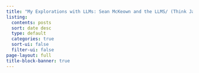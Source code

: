 ```yaml
---
title: "My Explorations with LLMs: Sean McKeown and the LLMS/ (Think Jackson 5 but much worse)"
listing:
  contents: posts
  sort: date desc
  type: default
  categories: true
  sort-ui: false
  filter-ui: false
page-layout: full
title-block-banner: true
---
```

